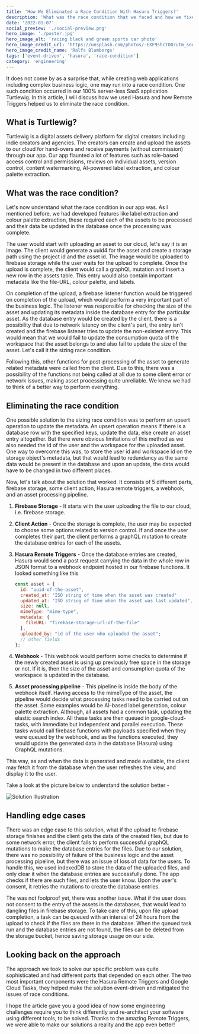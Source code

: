 ```yaml
---
title: 'How We Eliminated a Race Condition With Hasura Triggers?'
description: 'What was the race condition that we faced and how we fixed it with hasura triggers and google cloud tasks using an event-driven solution?'
date: '2022-01-07'
social_preview: './social-preview.png'
hero_image: './poster.jpg'
hero_image_alt: 'racing black and green sports car photo'
hero_image_credit_url: 'https://unsplash.com/photos/-EXF9shcTO0?utm_source=unsplash&utm_medium=referral&utm_content=creditShareLink'
hero_image_credit_name: 'Ralfs Blumbergs'
tags: ['event-driven', 'hasura', 'race-condition']
category: 'engineering'
---
```


It does not come by as a surprise that, while creating web applications including complex business logic, one may run into a race condition. One such condition occurred in our 100% server-less SaaS application Turtlewig. In this article, I will discuss how we used Hasura and how Remote Triggers helped us to eliminate the race condition.

## What is Turtlewig?

Turtlewig is a digital assets delivery platform for digital creators including indie creators and agencies. The creators can create and upload the assets to our cloud for hand-overs and receive payments (without commission) through our app. Our app flaunted a lot of features such as role-based access control and permissions, reviews on individual assets, version control, content watermarking, AI-powered label extraction, and colour palette extraction.

## What was the race condition?

Let's now understand what the race condition in our app was. As I mentioned before, we had developed features like label extraction and colour palette extraction, these required each of the assets to be processed and their data be updated in the database once the processing was complete.

The user would start with uploading an asset to our cloud, let's say it is an image. The client would generate a uuid4 for the asset and create a storage path using the project id and the asset id. The image would be uploaded to firebase storage while the user waits for the upload to complete. Once the upload is complete, the client would call a graphQL mutation and insert a new row in the assets table. This entry would also contain important metadata like the file-URL, colour palette, and labels.

On completion of the upload, a firebase listener function would be triggered on completion of the upload, which would perform a very important part of the business logic. The listener was responsible for checking the size of the asset and updating its metadata inside the database entry for the particular asset. As the database entry would be created by the client, there is a possibility that due to network latency on the client's part, the entry isn't created and the firebase listener tries to update the non-existent entry. This would mean that we would fail to update the consumption quota of the workspace that the asset belongs to and also fail to update the size of the asset. Let's call it the sizing race condition.

Following this, other functions for post-processing of the asset to generate related metadata were called from the client. Due to this, there was a possibility of the functions not being called at all due to some client error or network issues, making asset processing quite unreliable. We knew we had to think of a better way to perform everything.

## Eliminating the race condition

One possible solution to the sizing race condition was to perform an upsert operation to update the metadata. An upsert operation means if there is a database row with the specified keys, update the data, else create an asset entry altogether. But there were obvious limitations of this method as we also needed the id of the user and the workspace for the uploaded asset. One way to overcome this was, to store the user id and workspace id on the storage object's metadata, but that would lead to redundancy as the same data would be present in the database and upon an update, the data would have to be changed in two different places.

Now, let's talk about the solution that worked. It consists of 5 different parts, firebase storage, some client action, Hasura remote triggers, a webhook, and an asset processing pipeline.

1. **Firebase Storage** - It starts with the user uploading the file to our cloud, i.e. firebase storage.
2. **Client Action** - Once the storage is complete, the user may be expected to choose some options related to version control. If and once the user completes their part, the client performs a graphQL mutation to create the database entries for each of the assets.
3. **Hasura Remote Triggers** - Once the database entries are created, Hasura would send a post request carrying the data in the whole row in JSON format to a webhook endpoint hosted in our firebase functions. It looked something like this

   ```js
   const asset = {
     id: "uuid-of-the-asset",
     created_at: "ISO string of time when the asset was created"
     updated_at: "ISO string of time when the asset was last updated",
     size: null,
     mimeType: "mime-type",
     metadata: {
       fileURL: "firebase-storage-url-of-the-file"
     },
     uploaded_by: "id of the user who uploaded the asset";
     // other fields
   };
   ```

4. **Webhook** - This webhook would perform some checks to determine if the newly created asset is using up previously free space in the storage or not. If it is, then the size of the asset and consumption quota of the workspace is updated in the database.
5. **Asset processing pipeline** - This pipeline is inside the body of the webhook itself. Having access to the mimeType of the asset, the pipeline would decide what processing tasks need to be carried out on the asset. Some examples would be AI-based label generation, colour palette extraction. Although, all assets had a common task, updating the elastic search index. All these tasks are then queued in google-cloud-tasks, with immediate but independent and parallel execution. These tasks would call firebase functions with payloads specified when they were queued by the webhook, and as the functions executed, they would update the generated data in the database (Hasura) using GraphQL mutations.

This way, as and when the data is generated and made available, the client may fetch it from the database when the user refreshes the view, and display it to the user.

Take a look at the picture below to understand the solution better -

![Solution Illustration](https://i.imgur.com/GRDmPMW.jpg)

## Handling edge cases

There was an edge case to this solution, what if the upload to firebase storage finishes and the client gets the data of the created files, but due to some network error, the client fails to perform successful graphQL mutations to make the database entries for the files. Due to our solution, there was no possibility of failure of the business logic and the asset processing pipeline, but there was an issue of loss of data for the users. To handle this, we used indexedDB to store the data of the uploaded files, and only clear it when the database entries are successfully done. The app checks if there are such files, and lets the user know. Upon the user's consent, it retries the mutations to create the database entries.

The was not foolproof yet, there was another issue. What if the user does not consent to the entry of the assets in the databases, that would lead to dangling files in firebase storage. To take care of this, upon file upload completion, a task can be queued with an interval of 24 hours from the upload to check if the files are there in the database. When the queued task run and the database entries are not found, the files can be deleted from the storage bucket, hence saving storage usage on our side.

## Looking back on the approach

The approach we took to solve our specific problem was quite sophisticated and had different parts that depended on each other. The two most important components were the Hasura Remote Triggers and Google Cloud Tasks, they helped make the solution event-driven and mitigated the issues of race conditions.

I hope the article gave you a good idea of how some engineering challenges require you to think differently and re-architect your software using different tools, to be solved. Thanks to the amazing Remote Triggers, we were able to make our solutions a reality and the app even better!
